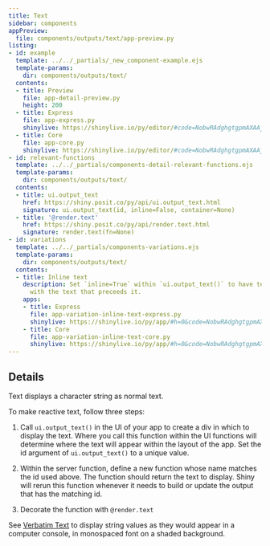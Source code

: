 ```yaml
---
title: Text
sidebar: components
appPreview:
  file: components/outputs/text/app-preview.py
listing:
- id: example
  template: ../../_partials/_new_component-example.ejs
  template-params:
    dir: components/outputs/text/
  contents:
  - title: Preview
    file: app-detail-preview.py
    height: 200
  - title: Express
    file: app-express.py
    shinylive: https://shinylive.io/py/editor/#code=NobwRAdghgtgpmAXAAjFADugdOgnmAGlQGMB7CAFzkqVQGJkAxASQA0BZAURQCU4B3AE4BLKsigBncRGScAHukFwJUjOgA6EAGaDSMZBIAWwiLmTCY6UoIrIAgpiJKIAEziCiAV2GbNagPreyAC8yN44UADmcP5aADbeLgAUmshpYcJYJuieFP5UchQpYAAqcIXqhMiVnJTuyAUUlUSVABJwcXGkyADKxqaVAJQEqemVAJqknsjUVEouiM2jaeFTFDl5jcWNQ8h0ADz7moPL6WmabloG7gBu7knZuURrG0QSyhLC5IOLMukAAs43IIsI09odTpcGuUij9TmclBRPIIZI8KFgyoUkoNqn8zudoJgQvZMEkAt43rd3CcIFUwBRcOgECh6TCwABfAC6QA
  - title: Core
    file: app-core.py
    shinylive: https://shinylive.io/py/editor/#code=NobwRAdghgtgpmAXAAjFADugdOgnmAGlQGMB7CAFzkqVQDMAnUmZAZwAsBLCXZTmdKQYVkAQUxEG1ACZwGRAK6cAOhFUZ0AfSXIAvMiU4oAczia6AGyXSAFKuQODnLN3QKKmqgA8KdsABU4H2VCZBCAUUo5ZG8KEKIQgAk4CwtSZABlLh4QgEoCe0cQgE1SBWRqKilpRHjCh0MyijcPWL9YvOQAYgAeHtVc+scHVVk6NjkANzkbV3ciJpaiVjhWVk5yXNqIYYABKQhZBixY7r6hsZig3y2h4akKBQYduYosQJ8bXLCd4aLoTB6MSYGwabScZZTOSDCChMAUXDoBAoeHXMAAXwAukA
- id: relevant-functions
  template: ../../_partials/components-detail-relevant-functions.ejs
  template-params:
    dir: components/outputs/text/
  contents:
  - title: ui.output_text
    href: https://shiny.posit.co/py/api/ui.output_text.html
    signature: ui.output_text(id, inline=False, container=None)
  - title: '@render.text'
    href: https://shiny.posit.co/py/api/render.text.html
    signature: render.text(fn=None)
- id: variations
  template: ../../_partials/components-variations.ejs
  template-params:
    dir: components/outputs/text/
  contents:
  - title: Inline text
    description: Set `inline=True` within `ui.output_text()` to have text appear inline
      with the text that preceeds it.
    apps:
    - title: Express
      file: app-variation-inline-text-express.py
      shinylive: https://shinylive.io/py/app/#h=0&code=NobwRAdghgtgpmAXGKAHVA6VBPMAaMAYwHsIAXOcpMAMwCdiYACAZwAsBLCbJjmVYnTJMAgujxM6lACZw6EgK4cAOhFVpUAfSVMAvEyVYoAcziaaAGyXSAFKqYODHDF1QKymigA8ydsABU4H2V8JhCAUXI5Jm8yEIkQgAk4CwtiJgBlTm4QgEo8e0cQgE1iBSZKCilpRDDQwzKyNw9Yv1j43ggLLjg9Jn86BThc1RGIRwmwiFkaVjkANzkbV3cJRuaJFjgWFg5SXMRChwABKWm5DHbxxxmYoN8Do8mpMgU6cZWyDECfGzH1dB9MSoGwabQcTYLOS5MAAXwAukA
    - title: Core
      file: app-variation-inline-text-core.py
      shinylive: https://shinylive.io/py/app/#h=0&code=NobwRAdghgtgpmAXGKAHVA6VBPMAaMAYwHsIAXOcpMAMwCdiYACAZwAsBLCbJjmVYnTJMAgujxM6lACZw6EgK4cAOhFVpUAfSVMAvEyVYoAcziaaAGyXSAFKqYODHDF1QKymigA8ydsABU4H2V8JhCAUXI5Jm8yEIkQgAk4CwtiJgBlTm4QgEo8e0cQgE1iBSZKCilpRDDQwzKyNw9Yv1j43ggLLjg9Jn86BThc1RGIRwmwiFkaVjkANzkbV3cJRuaJFjgWFg5SXMRChwABKWm5DHbxxxmYoN8Do8mpMgU6cZWyDECfGzH1dB9MSoGwabQcTYLOS5MAAXwAukA
---
```


:::{#example}
:::

:::{#relevant-functions}
:::

## Details

Text displays a character string as normal text.

To make reactive text, follow three steps:

  1. Call `ui.output_text()` in the UI of your app to create a div in which to display the text. Where you call this function within the UI functions will determine where the text will appear within the layout of the app. Set the id argument of `ui.output_text()` to a unique value.

  2. Within the server function, define a new function whose name matches the id used above. The function should return the text to display. Shiny will rerun this function whenever it needs to build or update the output that has the matching id.

  3. Decorate the function with `@render.text`

See [Verbatim Text](../verbatim-text/index.qmd) to display string values as they would appear in a computer console, in monospaced font on a shaded background.

:::{#variations}
:::
